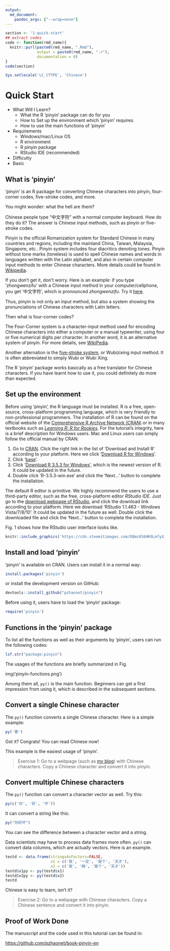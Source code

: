 ```yaml
---
output: 
  md_document:
    pandoc_args: ["--wrap=none"]
---
```



```r
section <- '1-quick-start'
## extract codes
code <- function(rmd_name){
  knitr::purl(paste0(rmd_name, ".Rmd"),
              output = paste0(rmd_name, ".r"),
              documentation = 0)
}
code(section)
```

```r
Sys.setlocale('LC_CTYPE', 'Chinese')
```


# Quick Start

- What Will I Learn?
  - What the R 'pinyin' package can do for you
  - How to Set up the environment which 'pinyin' requires.
  - How to use the main functions of 'pinyin'

- Requirements
  - Windows/mac/Linux OS
  - R environment
  - R pinyin package
  - RStudio IDE (recommended)

- Difficulty
 - Basic

## What is 'pinyin' {#index}

'pinyin' is an R package for converting Chinese characters into pinyin, four-corner codes, five-stroke codes, and more.

You might wonder: what the hell are them?

Chinese people type "中文字符" with a normal computer keyboard. How do they do it? The answer is Chinese input methods, such as pinyin or five-stroke codes.

Pinyin is the official Romanization system for Standard Chinese in many countries and regions, including the mainland China, Taiwan, Malaysia, Singapore, etc.. Pinyin system includes four diacritics denoting tones. Pinyin without tone marks (toneless) is used to spell Chinese names and words in languages written with the Latin alphabet, and also in certain computer input methods to enter Chinese characters. More details could be found in [Wikipedia](https://en.wikipedia.org/wiki/Pinyin).

If you don't get it, don't worry. Here is an example: if you type 'zhongwenzifu' with a Chinese input method in your computer/cellphone, you get '中文字符', which is pronounced *zhongwenzifu*. Try it [here](https://www.google.com/intl/zh-CN/inputtools/try/). 

Thus, pinyin is not only an input method, but also a system showing the pronunciations of Chinese characters with Latin letters.

Then what is four-corner codes?

The Four-Corner system is a character-input method used for encoding Chinese characters into either a computer or a manual typewriter, using four or five numerical digits per character. In another word, it is an alternative system of pinyin. For more details, see [WikiPedia](https://en.wikipedia.org/wiki/Four-Corner_Method).

Another alternation is the [five-stroke system](https://en.wikipedia.org/wiki/Wubi_method), or Wubizixing input method. It is often abbreviated to simply Wubi or Wubi Xing.

The R 'pinyin' package works basically as a free translator for Chinese characters. If you have learnt how to use it, you could definitely do more than expected.

## Set up the environment

Before using 'pinyin', the R language must be installed. R is a free, open-source, cross-platform programming language, which is very friendly to non-professional programmers. The installation of R can be found on the official website of the [Comprehensive R Archive Network (CRAN)](https://cran.r-project.org/) or in many textbooks such as *[Learning R: R for Rookies](https://steemit.com/cn/@dapeng/xuer-sale)*. For the tutorial's integrity, here is a brief description for Windows users. Mac and Linux users can simply follow the official manual by CRAN.

1. Go to [CRAN](https://cran.r-project.org/). Click the right link in the list of 'Download and Install R' according to your platform. Here we click '[Download R for Windows](https://cran.r-project.org/bin/windows/)'.
2. Click '[base](https://cran.r-project.org/bin/windows/base/)'.
3. Click '[Download R 3.5.3 for Windows](https://cran.r-project.org/bin/windows/base/R-3.5.3-win.exe)', which is the newest version of R. It could be updated in the future. 
4. Double click 'R-3.5.3-win.exe' and click the 'Next...' button to complete the installation.

The default R editor is primitive. We highly recommend the users to use a third-party editor, such as the free, cross-platform editor *RStudio IDE*. Just go to the [download webpage of RStudio](https://www.rstudio.com/products/rstudio/download/#download), and click the download link according to your platform. Here we download 'RStudio 1.1.463 - Windows Vista/7/8/10'. It could be updated in the future as well. Double click the downloaded file and click the 'Next...' button to complete the installation.

Fig. 1 shows how the RStudio user interface looks like.

```r
knitr::include_graphics('https://cdn.steemitimages.com/DQmc656HK9LmfyXJUK8EnxKHJ3bAB9hTV3eEJaHGupkDM6b/pinyin2.jpg')
```

## Install and load 'pinyin'

'pinyin' is available on CRAN. Users can install it in a normal way:

```r
install.packages('pinyin')
```

or install the development version on GitHub:

```r
devtools::install_github("pzhaonet/pinyin")
```

Before using it, users have to load the 'pinyin' package:

```r
require('pinyin')
```

## Functions in the 'pinyin' package

To list all the functions as well as their arguments by 'pinyin', users can run the following codes:

```r
lsf.str("package:pinyin")
```

The usages of the functions are briefly summarized in Fig.


img('pinyin-functions.png')


Among them all, `py()` is the main function. Beginners can get a first impression from using it, which is described in the subsequent sections.

## Convert a single Chinese character

The `py()` function converts a single Chinese character. Here is a simple example:

```r
py('春')
```

Got it? Congrats! You can read Chinese now!

This example is the easiest usage of 'pinyin'.

> Exercise 1: Go to a webpage (such as [my blog](https://www.pzhao.org/zh/)) with Chinese characters. Copy a Chinese character and convert it into pinyin.

## Convert multiple Chinese characters

The `py()` function can convert a character vector as well. Try this:

```r
py(c('你', '好', '坏'))
```

It can convert a string like this:

```r
py("你好坏")
```

You can see the difference between a character vector and a string.

Data scientists may have to process data frames more often. `py()` can convert data columns, which are actually vectors. Here is an example.

```r
testd <- data.frame(stringsAsFactors=FALSE,
                    x1 = c('我', '一定', '是个', '天才'),
                    x2 = c('我', '确', '是个', '天才'))
testd$x1py <- py(testd$x1)
testd$x2py <- py(testd$x2)
testd
```


Chinese is easy to learn, isn't it?

> Exercise 2: Go to a webpage with Chinese characters. Copy a Chinese sentence and convert it into pinyin.


## Proof of Work Done

The manuscript and the code used in this tutorial can be found in:

<https://github.com/pzhaonet/book-pinyin-en>
